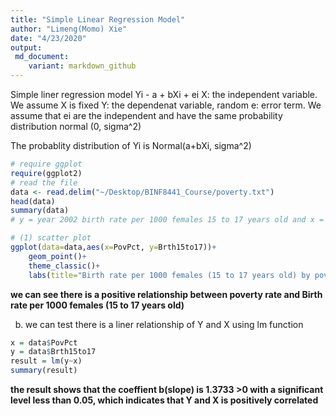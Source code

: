 ```yaml
---
title: "Simple Linear Regression Model"
author: "Limeng(Momo) Xie"
date: "4/23/2020"
output:
 md_document:
    variant: markdown_github
---
```


Simple liner regression model 
Yi - a + bXi + ei 
X: the independent variable. We assume X is fixed 
Y: the dependenat variable, random 
e: error term. We assume that ei are the independent and have the same probability distribution normal (0, sigma^2)

The probablity distribution of Yi is Normal(a+bXi, sigma^2)

```r
# require ggplot
require(ggplot2)
# read the file 
data <- read.delim("~/Desktop/BINF8441_Course/poverty.txt")
head(data)
summary(data)
# y = year 2002 birth rate per 1000 females 15 to 17 years old and x = poverty rate, which is the percent of the state’s population living in households with incomes below the federally defined poverty level

# (1) scatter plot 
ggplot(data=data,aes(x=PovPct, y=Brth15to17))+
    geom_point()+
    theme_classic()+
    labs(title="Birth rate per 1000 females (15 to 17 years old) by poverty rate", x="Poverty Rate", y="Birth rate per 1000 females")
```

**we can see there is a positive relationship between poverty rate and Birth rate per 1000 females (15 to 17 years old)** 

b) we can test there is a liner relationship of Y and X  using lm function 
```r
x = data$PovPct
y = data$Brth15to17
result = lm(y~x)
summary(result)
```
**the result shows that the coeffient b(slope) is 1.3733 >0 with a significant level less than 0.05, which indicates that Y and X is positively correlated**
